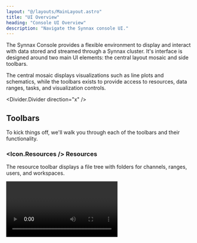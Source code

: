 ```yaml
---
layout: "@/layouts/MainLayout.astro"
title: "UI Overview"
heading: "Console UI Overview"
description: "Navigate the Synnax console UI."
---
```


The Synnax Console provides a flexible environment to display and interact with
data stored and streamed through a Synnax cluster. It's interface is designed
around two main UI elements: the central layout mosaic and side toolbars.

The central mosaic displays visualizations such as line plots and schematics,
while the toolbars exists to provide access to resources, data ranges, tasks,
and visualization controls.

<Divider.Divider direction="x" />

## Toolbars

To kick things off, we'll walk you through each of the toolbars and their 
functionality. 

### <Icon.Resources /> Resources 

The resource toolbar displays a file tree with folders for channels, ranges,
users, and workspaces.

<Video client:only="react" id="console/resources" />

<Table>
  <thead>
    <tr>
      <th>Resource</th>
      <th>Description</th>
    </tr>
  </thead>
  <tbody>
    <tr>
      <td><a href="/reference/concepts/channels">Channels</a></td>
      <td>Channels are the sensor channels that you can track and plot.</td>
    </tr>
    <tr>
      <td><a href="/reference/device-drivers">Devices</a></td>
      <td>Devices are the list of devices that are connected to the
      cluster.</td>
    </tr>
    <tr>
      <td><a href="/reference/console/ranges">Ranges</a></td>
      <td>Ranges are saved times that you can use when loading data to
      view.</td>
    </tr>
    <tr>
      <td><a href="/reference/device-drivers">Tasks</a></td>
      <td>Tasks are the current read and write tasks happening on devices
      connected to the cluster.</td>
    </tr>
    <tr>
      <td>Users</td>
      <td>Users are a list of all users registered in the cluster. The
      workspaces created by the users can be found underneath their name.</td>
    </tr>
    <tr>
      <td><a href="/reference/console/workspaces">Workspaces</a></td>
      <td>Workspaces list all created workspaces in the cluster. This tree
      includes workspaces created by all users.</td>
    </tr>
  </tbody>
</Table>

### <Icon.Range /> Ranges

The [range toolbar](/reference/console/ranges) allows you to create,
view, and access the ranges you're interested in visualizing. 

<Video client:only="react" id="console/ui-overview/range-toolbar" />

### <Icon.Task /> Tasks

The [task toolbar](/reference/console/device-drivers) allows you to view, pause, and
resume the current tasks happening on the cluster.

{/* TODO: <Video client:only="react" id="console/ui-overview/task-toolbar"> */}

### <Icon.Visualize /> Visualizations

The visualization toolbar allows you to edit the properties of [line
plots](/reference/console/line-plots) and
[schematics](/reference/console/schematics).

<Video client:only="react" id="console/ui-overview/visualization-toolbar" />

### <Icon.Cluster /> Clusters

The [cluster toolbar](/reference/console/clusters) allows you to switch
the current cluster that you are connected to and add new clusters.

<Video client:only="react" id="console/ui-overview/cluster-toolbar" />

<Divider.Divider direction="x" />

## Mosaic

Synnax can be easily manipulated to help choose the exact display you want.

You can easily open and close toolbars on Synnax:

<Video client:only="react" id="console/ui-overview/open-toolbars" />

You can close toolbars either by touching their respective icon or resizing it
to the edge:

<Video client:only="react" id="console/ui-overview/close-toolbars" />

You can also have multiple visualizations displayed at the same time:

<Video client:only="react" id="console/ui-overview/multiple-tabs" />

<Divider.Divider direction="x" />

## Getting Help

The Synnax documentation website can be opened from within the console by
clicking the <Icon.QuestionMark/> icon.

<Video client:only="react" id="console/ui-overview/documentation" />

<Divider.Divider direction="x" />

## Search Toolbar

The search toolbar at the top can be used to search for resources or to toggle
commands. Searching for resouces can be done by searching or pressing
<Icon.Keyboard.Control/>+`P` (Windows) / <Icon.Keyboard.Command />+`P` (MacOS).
As an example of searching for resources, you could search for a test range and
then automatically add it as the active range:

<Video client:only="react" id="console/ui-overview/palette-search" />

<Icon.Keyboard.Return />

The search toolbar can run commands by entering a `>` into the toolbar or by
pressing <Icon.Keyboard.Control />+<Icon.Keyboard.Shift />+`P` (Windows) /
<Icon.Keyboard.Command />+<Icon.Keyboard.Shift />+`P` (MacOS). This allows you
to run commands such as toggling the color theme, creating a visualization,
adding a range, or opening the documentation:

<Video client:only="react" id="console/ui-overview/palette-command" />
